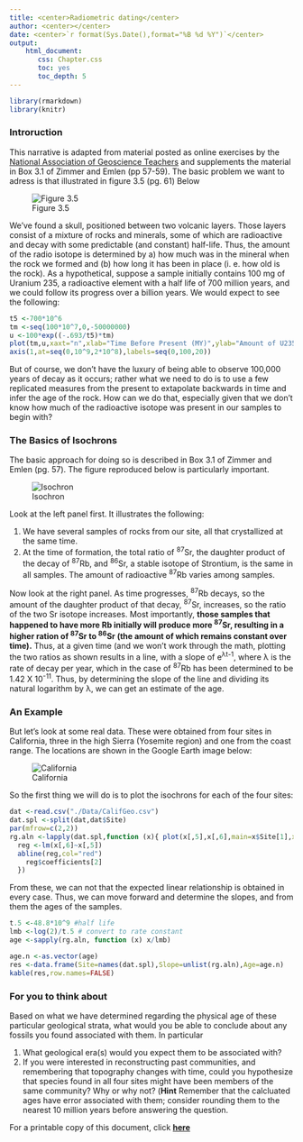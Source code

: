 ```yaml
---
title: <center>Radiometric dating</center>
author: <center></center>
date: <center>`r format(Sys.Date(),format="%B %d %Y")`</center>
output: 
    html_document:
       css: Chapter.css
       toc: yes
       toc_depth: 5
---
```

```r
library(rmarkdown)
library(knitr)
```

### Introruction

This narrative is adapted from material posted as online exercises by the [National Association of Geoscience Teachers](http://serc.carleton.edu/NAGTWorkshops/petrology/teaching_examples/calculating_rb-sr_isochrons.html) and supplements the material in Box 3.1 of Zimmer and Emlen (pp 57-59).  The basic problem we want to adress is that illustrated in figure 3.5 (pg. 61) Below

![Figure 3.5](./images/Fig3.01.jpeg)

We've found a skull, positioned between two volcanic layers.  Those layers consist of a mixture of rocks and minerals, some of which are radioactive and decay with some predictable (and constant) half-life.  Thus, the amount of the radio isotope is determined by a) how much was in the mineral when the rock we formed and (b) how long it has been in place (i. e. how old is the rock).  As a hypothetical, suppose a sample initially contains 100 mg of Uranium 235, a radioactive element with a half life of 700 million years, and we could follow its progress over a billion years.  We would expect to see the following:

```r
t5 <-700*10^6
tm <-seq(100*10^7,0,-50000000)
u <-100*exp((-.693/t5)*tm)
plot(tm,u,xaxt="n",xlab="Time Before Present (MY)",ylab="Amount of U235",main="Hyothetical Decay of U235 with Time",col="darkred",pch=16)
axis(1,at=seq(0,10^9,2*10^8),labels=seq(0,100,20))
```
But of course, we don't have the luxury of being able to observe 100,000 years of decay as it occurs; rather what we need to do is to use a few replicated measures from the present to extapolate backwards in time and infer the age of the rock. How can we do that, especially given that we don't know how much of the radioactive isotope was present in our samples to begin with?

### The Basics of Isochrons

The basic approach for doing so is described in Box 3.1 of Zimmer and Emlen (pg.  57).  The figure reproduced below is particularly important.

![Isochron](./images/Isochron.jpeg)

Look at the left panel first.  It illustrates the following:

1.  We have several samples of rocks from our site, all that crystallized at the same time.
2.  At the time of formation, the total ratio of ^87^Sr, the daughter product of the decay of ^87^Rb, and ^86^Sr, a stable isotope of Strontium, is the same in all samples.  The amount of radioactive ^87^Rb varies among samples.

Now look at the right panel.  As time progresses, ^87^Rb decays, so the amount of the daughter product of that decay, ^87^Sr, increases, so the ratio of the two Sr isotope increases.  Most importantly, **those samples that happened to have more Rb initially will produce more ^87^Sr, resulting in a higher ration of ^87^Sr to ^86^Sr (the amount of which remains constant over time).**
Thus, at a given time (and we won't work through the math, plotting the two ratios as shown results in a line, with a slope of  e^&lambda;t-1^, where &lambda; is the rate of decay per year, which in the case of ^87^Rb has been determined to be 1.42 X 10^-11^.  Thus, by determining the slope of the line and dividing  its natural logarithm by &lambda;, we can get an estimate of the age.

### An Example

But let's look at some real data.  These were obtained from four sites in California, three in the high Sierra (Yosemite region) and one from the coast range.  The locations are shown in the Google Earth image below:

![California](./images/California1.jpg)

So the first thing we will do is to plot the isochrons for each of the four sites:

```r
dat <-read.csv("./Data/CalifGeo.csv")
dat.spl <-split(dat,dat$Site)
par(mfrow=c(2,2))
rg.aln <-lapply(dat.spl,function (x){ plot(x[,5],x[,6],main=x$Site[1],xlab = "Rb87/Sr86",ylab="Sr87/Sr86")
  reg <-lm(x[,6]~x[,5])
  abline(reg,col="red")
    reg$coefficients[2]
  })
```
From these, we can not that the expected linear relationship is obtained in every case.  Thus, we can move forward and determine the slopes, and from them the ages of the samples.


```r
t.5 <-48.8*10^9 #half life
lmb <-log(2)/t.5 # convert to rate constant
age <-sapply(rg.aln, function (x) x/lmb)

age.n <-as.vector(age)
res <-data.frame(Site=names(dat.spl),Slope=unlist(rg.aln),Age=age.n)
kable(res,row.names=FALSE)
```

### For you to think about

Based on what we have determined regarding the physical age of these particular geological strata, what would you be able to conclude about any fossils you found associated with them.  In particular

1.  What geological era(s) would you expect them to be associated with?
2.  If you were interested in reconstructing past communities, and remembering that topography changes with time, could you hypothesize that species found in all four sites might have been members of the same community?  Why or why not? (**Hint** Remember that the calcluated ages have error associated with them; consider rounding them to the nearest 10 million years before answering the question.


For a printable copy of this document, click **<a href="https://dl.dropboxusercontent.com/u/9752688/BIO206/html/RadioCarbon1.html" target="_blank">here</a>**

